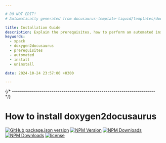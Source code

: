 ```yaml
---

# DO NOT EDIT!
# Automatically generated from docusaurus-template-liquid/templates/docusaurus.

title: Installation Guide
description: Explain the prerequisites, how to perform an automated installation, how to uninstall.
keywords:
  - xpack
  - doxygen2docusaurus
  - prerequisites
  - automated
  - install
  - uninstall

date: 2024-10-24 23:57:00 +0300

---
```



{/* ------------------------------------------------------------------------ */}

# How to install doxygen2docusaurus

[![GitHub package.json version](https://img.shields.io/github/package-json/v/xpack/doxygen2docusaurus-cli-ts?color=blue)](https://github.com/xpack/doxygen2docusaurus-cli-ts/blob/master/package.json)
[![NPM Version](https://img.shields.io/npm/v/%40xpack%2Fdoxygen2docusaurus?color=blue)](https://www.npmjs.com/package/@xpack/doxygen2docusaurus/)
[![NPM Downloads](https://img.shields.io/npm/d18m/%40xpack%2Fdoxygen2docusaurus?color=green)](https://www.npmjs.com/package/@xpack/doxygen2docusaurus/)
[![NPM Downloads](https://img.shields.io/npm/dm/%40xpack%2Fdoxygen2docusaurus?color=green)](https://www.npmjs.com/package/@xpack/doxygen2docusaurus/)
[![license](https://img.shields.io/github/license/xpack/doxygen2docusaurus-cli-ts)](https://github.com/xpack/doxygen2docusaurus-cli-ts/blob/master/LICENSE)

<CommonContent />
